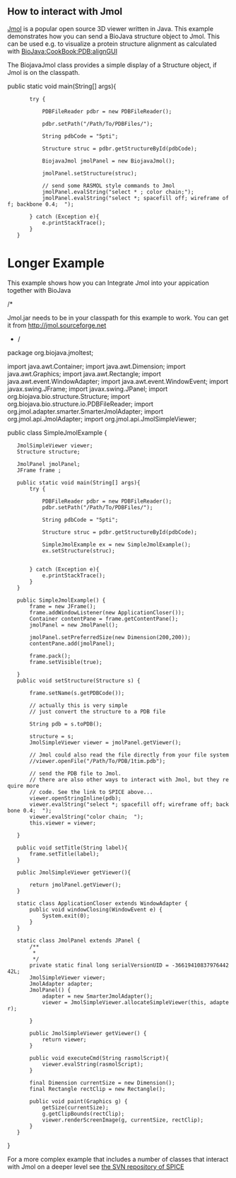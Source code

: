 ==How to interact with Jmol==

[http://jmol.sourceforge.net Jmol] is a popular open source 3D viewer written in Java. This example
demonstrates how you can send a BioJava structure object to Jmol. This can be used e.g. to visualize a protein structure alignment as calculated with [[BioJava:CookBook:PDB:alignGUI]]


The BiojavaJmol class provides a simple display of a Structure object, if Jmol is on the classpath.

<java>
public static void main(String[] args){
		try {

			PDBFileReader pdbr = new PDBFileReader();   
			
			pdbr.setPath("/Path/To/PDBFiles/");

			String pdbCode = "5pti";

			Structure struc = pdbr.getStructureById(pdbCode);

			BiojavaJmol jmolPanel = new BiojavaJmol();
			
			jmolPanel.setStructure(struc);
			
			// send some RASMOL style commands to Jmol
			jmolPanel.evalString("select * ; color chain;");
			jmolPanel.evalString("select *; spacefill off; wireframe off; backbone 0.4;  ");

		} catch (Exception e){
			e.printStackTrace();
		}
	}
</java>

=Longer Example=

This example shows how you can Integrate Jmol into your appication together with BioJava

<java>
/* 

Jmol.jar needs to be in your classpath for this example to work. 
You can get it from http://jmol.sourceforge.net

*/
package org.biojava.jmoltest;

import java.awt.Container;
import java.awt.Dimension;
import java.awt.Graphics;
import java.awt.Rectangle;
import java.awt.event.WindowAdapter;
import java.awt.event.WindowEvent;
import javax.swing.JFrame;
import javax.swing.JPanel;
import org.biojava.bio.structure.Structure;
import org.biojava.bio.structure.io.PDBFileReader;
import org.jmol.adapter.smarter.SmarterJmolAdapter;
import org.jmol.api.JmolAdapter;
import org.jmol.api.JmolSimpleViewer;


public class SimpleJmolExample {
    JmolSimpleViewer viewer;
    Structure structure; 

    JmolPanel jmolPanel;
    JFrame frame ;

    public static void main(String[] args){
        try {

            PDBFileReader pdbr = new PDBFileReader();          
            pdbr.setPath("/Path/To/PDBFiles/");

            String pdbCode = "5pti";

            Structure struc = pdbr.getStructureById(pdbCode);

            SimpleJmolExample ex = new SimpleJmolExample();
            ex.setStructure(struc);
           
            
        } catch (Exception e){
            e.printStackTrace();
        }
    }


    public SimpleJmolExample() {
        frame = new JFrame();
        frame.addWindowListener(new ApplicationCloser());
        Container contentPane = frame.getContentPane();
        jmolPanel = new JmolPanel();
   
        jmolPanel.setPreferredSize(new Dimension(200,200));
        contentPane.add(jmolPanel);

        frame.pack();
        frame.setVisible(true); 

    }
    public void setStructure(Structure s) {
        
        frame.setName(s.getPDBCode());

        // actually this is very simple
        // just convert the structure to a PDB file
  
        String pdb = s.toPDB();
       
        structure = s;
        JmolSimpleViewer viewer = jmolPanel.getViewer();

        // Jmol could also read the file directly from your file system
        //viewer.openFile("/Path/To/PDB/1tim.pdb");
  
        // send the PDB file to Jmol.
        // there are also other ways to interact with Jmol, but they require more
        // code. See the link to SPICE above...
        viewer.openStringInline(pdb);
        viewer.evalString("select *; spacefill off; wireframe off; backbone 0.4;  ");
        viewer.evalString("color chain;  ");
        this.viewer = viewer;

    }

    public void setTitle(String label){
        frame.setTitle(label);
    }

    public JmolSimpleViewer getViewer(){

        return jmolPanel.getViewer();
    }


    static class ApplicationCloser extends WindowAdapter {
        public void windowClosing(WindowEvent e) {
            System.exit(0);
        }
    }

    static class JmolPanel extends JPanel {
        /**
         * 
         */
        private static final long serialVersionUID = -3661941083797644242L;
        JmolSimpleViewer viewer;
        JmolAdapter adapter;
        JmolPanel() {
            adapter = new SmarterJmolAdapter();
            viewer = JmolSimpleViewer.allocateSimpleViewer(this, adapter);
            
        }

        public JmolSimpleViewer getViewer() {
            return viewer;
        }

        public void executeCmd(String rasmolScript){
            viewer.evalString(rasmolScript);
        }


        final Dimension currentSize = new Dimension();
        final Rectangle rectClip = new Rectangle();

        public void paint(Graphics g) {
            getSize(currentSize);
            g.getClipBounds(rectClip);
            viewer.renderScreenImage(g, currentSize, rectClip);
        }
    }

}


</java>

For a more complex example that includes a number of classes that interact with Jmol on a deeper level see
[http://www.derkholm.net/svn/repos/spice/trunk/src/org/biojava/spice/jmol/ the SVN repository of SPICE]